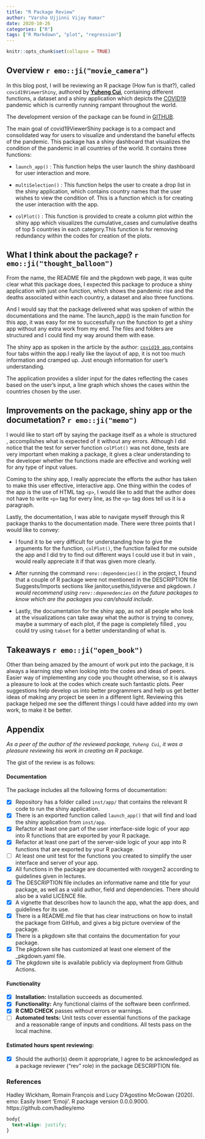 ```yaml
---
title: "R Package Review"
author: "Varsha Ujjinni Vijay Kumar"
date: 2020-10-26
categories: ["R"]
tags: ["R Markdown", "plot", "regression"]
---
```


```r
knitr::opts_chunk$set(collapse = TRUE)
```


## Overview `r emo::ji("movie_camera")`

In this blog post, I will be reviewing an R package (How fun is that?), called `covid19ViewerShiny`, authored by [**Yuheng Cui**](https://github.com/ycui0008), containing different functions, a dataset and a shiny application which depicts the [COVID19](https://covid19.who.int/) pandemic which is currently running rampant throughout the world.

The development version of the package can be found in [GITHUB](https://github.com/etc5523-2020/r-package-assessment-ycui0008).

The main goal of covid19ViewerShiny package is to a compact and consolidated way for users to visualize and understand the baneful effects of the pandemic. This package has a shiny dashboard that visualizes the condition of the pandemic in all countries of the world. It contains three functions:

- `launch_app()` : This function helps the user launch the shiny dashboard for user interaction and more.

- `multiSelection()` : This function helps the user to create a drop list in the shiny application, which contains country names that the user wishes to view the condition of. This is a function which is for creating the user interaction with the app.

- `colPlot()` : This function is provided to create a column plot within the shiny app which visualizes the cumulative_cases and cumulative deaths of top 5 countries in each category.This function is for removing redundancy within the codes for creation of the plots.

## What I think about the package? `r emo::ji("thought_balloon")`

From the name, the README file and the pkgdown web page, it was quite clear what this package does, I expected this package to produce a shiny application with just one function, which shows the pandemic rise and the deaths associated within each country, a dataset and also three functions. 

And I would say that the package delivered what was spoken of within the documentations and the name. The launch_app() is the main function for this app, it was easy for me to successfully run the function to get a shiny app without any extra work from my end. The files and folders are structured and I could find my way around them with ease.

The shiny app as spoken in the article by the author: [`covid19 app`](https://etc5523-2020.github.io/r-package-assessment-ycui0008/articles/covid19ViewerShiny.html),contains four tabs within the app.I really like the layout of app, it is not too much information and cramped up. Just enough information for user's understanding.

The application provides a slider input for the dates reflecting the cases based on the user's input, a line graph which shows the cases within the countries chosen by the user. 

## Improvements on the package, shiny app or the documetation? `r emo::ji("memo")`

I would like to start off by saying the package itself as a whole is structured , accomplishes what is expected of it without any errors. Although I did notice that the test for server function `colPlot()` was not done, tests are very important when making a package, it gives a clear understanding to the developer whether the functions made are effective and working well for any type of input values. 

Coming to the shiny app, I really appreciate the efforts the author has taken to make this user effective, interactive app. One thing within the codes of the app is the use of HTML tag `<p>`, I would like to add that the author does not have to write `<p>` tag for every line, as the `<p>` tag does tell us it is a paragraph. 

Lastly, the documentation, I was able to navigate myself through this R package thanks to the documentation made. There were three points that I would like to convey:

- I found it to be very difficult for understanding how to give the arguments for the function, `colPlot()`, the function failed for me outside the app and I did try to find out different ways I could use it but in vain , would really appreciate it if that was given more clearly.

- After running the command `renv::dependencies()` in the project, I found that a couple of R package were not mentioned in the DESCRIPTION file Suggests/Imports sections like janitor,usethis,tidyverse and pkgdown. *I would recommend using `renv::depenedencies` on the future packages to know which are the packages you can/should include.*

- Lastly, the documentation for the shiny app, as not all people who look at the visualizations can take away what the author is trying to convey, maybe a summary of each plot, if the page is completely filled , you could try using `tabset` for a better understanding of what is.

## Takeaways `r emo::ji("open_book")`

Other than being amazed by the amount of work put into the package, it is always a learning step when looking into the codes and ideas of peers. Easier way of implementing any code you thought otherwise, so it is always a pleasure to look at the codes which create such fantastic plots. Peer suggestions help develop us into better programmers and help us get better ideas of making any project be seen in a different light. Reviewing this package helped me see the different things I could have added into my own work, to make it be better.

## Appendix

*As a peer of the author of the reviewed package, `Yuheng Cui`, it was a pleasure reviewing his work in creating an R package.*

The gist of the review is as follows:

#### Documentation

The package includes all the following forms of documentation:

- [x] Repository has a folder called `inst/app/` that contains the relevant R code to run the shiny application.
- [x] There is an exported function called `launch_app()` that will find and load the shiny application from `inst/app`.
- [x] Refactor at least one part of the user interface-side logic of your app into R functions that are exported by your R package.
- [x] Refactor at least one part of the server-side logic of your app into R functions that are exported by your R package.
- [ ] At least one unit test for the functions you created to simplify the user interface and server of your app.
- [x] All functions in the package are documented with roxygen2 according to guidelines given in lectures.
- [x] The DESCRIPTION file includes an informative name and title for your package, as well as a valid author, field and dependencies. There should also be a valid LICENCE file.
- [x] A vignette that describes how to launch the app, what the app does, and guidelines for its use.
- [x] There is a README.md file that has clear instructions on how to install the package from GitHub, and gives a big picture overview of the package.
- [x] There is a pkgdown site that contains the documentation for your package.
- [x] The pkgdown site has customized at least one element of the _pkgdown.yaml file.
- [x] The pkgdown site is available publicly via deployment from Github Actions.


#### Functionality

- [x] **Installation:** Installation succeeds as documented.
- [x] **Functionality:** Any functional claims of the software been confirmed.
- [x] **R CMD CHECK** passes without errors or warnings.
- [ ] **Automated tests:** Unit tests cover essential functions of the package
   and a reasonable range of inputs and conditions. All tests pass on the local machine.

#### Estimated hours spent reviewing:


- [x] Should the author(s) deem it appropriate, I agree to be acknowledged as a package reviewer ("rev" role) in the package DESCRIPTION file.


### References

  Hadley Wickham, Romain François and Lucy D'Agostino McGowan (2020). emo: Easily Insert 'Emoji'. R package version 0.0.0.9000.
  https://github.com/hadley/emo



```css
body{
  text-align: justify;
}
```
